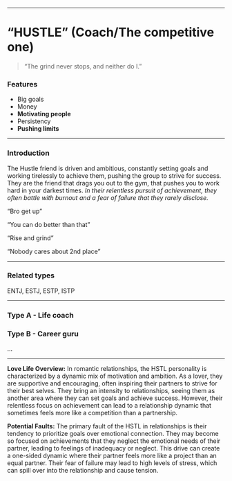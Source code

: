 ___

# “HUSTLE” (Coach/The competitive one)

> “The grind never stops, and neither do I.”

### Features

- Big goals
- Money
- **Motivating people**
- Persistency
- **Pushing limits**

___

### Introduction

The Hustle friend is driven and ambitious, constantly setting goals and working tirelessly to achieve them, pushing the group to strive for success. They are the friend that drags you out to the gym, that pushes you to work hard in your darkest times. *In their relentless pursuit of achievement, they often battle with burnout and a fear of failure that they rarely disclose.*

“Bro get up”

“You can do better than that”

“Rise and grind”

“Nobody cares about 2nd place”

___
### Related types

ENTJ, ESTJ, ESTP, ISTP

___

### Type A - Life coach

### Type B - Career guru

...

___


**Love Life Overview:**
In romantic relationships, the HSTL personality is characterized by a dynamic mix of motivation and ambition. As a lover, they are supportive and encouraging, often inspiring their partners to strive for their best selves. They bring an intensity to relationships, seeing them as another area where they can set goals and achieve success. However, their relentless focus on achievement can lead to a relationship dynamic that sometimes feels more like a competition than a partnership.

**Potential Faults:**
The primary fault of the HSTL in relationships is their tendency to prioritize goals over emotional connection. They may become so focused on achievements that they neglect the emotional needs of their partner, leading to feelings of inadequacy or neglect. This drive can create a one-sided dynamic where their partner feels more like a project than an equal partner. Their fear of failure may lead to high levels of stress, which can spill over into the relationship and cause tension.